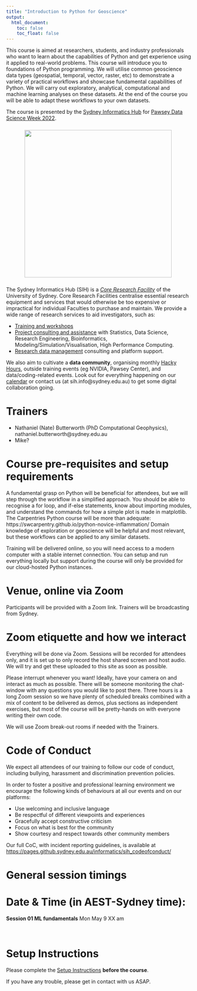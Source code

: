 ```yaml
---
title: "Introduction to Python for Geoscience"
output:
  html_document:
    toc: false
    toc_float: false
---
```



This course is aimed at researchers, students, and industry professionals who want to learn about the capabilities of Python and get experience using it applied to real-world problems. This course will introduce you to foundations of Python programming. We will utilise common geoscience data types (geospatial, temporal, vector, raster, etc) to demonstrate a variety of practical workflows and showcase fundamental capabilities of Python. We will carry out exploratory, analytical, computational and machine learning analyses on these datasets. At the end of the course you will be able to adapt these workflows to your own datasets. 

The course is presented by the <a href="https://www.sydney.edu.au/research/facilities/sydney-informatics-hub.html">Sydney Informatics Hub</a> for <a href="https://datascienceweek.org/">Pawsey Data Science Week 2022</a>.

<figure>
  <img src="fig/SIH_logo.jpg" style="margin:10px;width:400px"/>
</figure>

The Sydney Informatics Hub (SIH) is a _[Core Research Facility](https://sydney.edu.au/research/facilities.html)_ of the University of Sydney. Core Research Facilities centralise essential research equipment and services that would otherwise be too expensive or impractical for individual Faculties to purchase and maintain. We provide a wide range of research services to aid investigators, such as:

* [Training and workshops](https://sydney.edu.au/research/facilities/sydney-informatics-hub/workshops-and-training.html)
* [Project consulting and assistance](https://sydney.edu.au/research/facilities/sydney-informatics-hub/project-support.html) with Statistics, Data Science, Research Engineering, Bioinformatics, Modeling/Simulation/Visualisation, High Performance Computing.
* [Research data management](https://sydney.edu.au/research/facilities/sydney-informatics-hub/digital-research-infrastructure.html) consulting and platform support.

We also aim to cultivate a **data community**, organising monthly [Hacky Hours](https://sydney.edu.au/research/facilities/sydney-informatics-hub/workshops-and-training/hacky-hour.html), outside training events (eg NVIDIA, Pawsey Center), and data/coding-related events. Look out for everything happening on our [calendar](https://www.sydney.edu.au/research/facilities/sydney-informatics-hub/workshops-and-training/training-calendar.html) or contact us (at sih.info@sydney.edu.au) to get some digital collaboration going.

# Trainers
* Nathaniel (Nate) Butterworth (PhD Computational Geophysics), nathaniel.butterworth@sydney.edu.au
* Mike?

# Course pre-requisites and setup requirements

A fundamental grasp on Python will be beneficial for attendees,  but we will step through the workflow in a simplified approach. You should be able to recognise a for loop, and if-else statements, know about importing modules, and understand the commands for how a simple plot is made in matplotlib. The Carpentries Python course will be more than adequate: https://swcarpentry.github.io/python-novice-inflammation/
Domain knowledge of exploration or geoscience will be helpful and most relevant, but these workflows can be applied to any similar datasets.

Training will be delivered online, so you will need access to a modern computer with a stable internet connection. You can setup and run everything locally but support during the course will only be provided for our cloud-hosted Python instances.

# Venue, online via Zoom
Participants will be provided with a Zoom link. Trainers will be broadcasting from Sydney.

# Zoom etiquette and how we interact
Everything will be done via Zoom. Sessions will be recorded for attendees only, and it is set up to only record the host shared screen and host audio. We will try and get these uploaded to this site as soon as possible. 

Please interrupt whenever you want! Ideally, have your camera on and interact as much as possible. There will be someone monitoring the chat-window with any questions you would like to post there.  Three hours is a long Zoom session so we have plenty of scheduled breaks combined with a mix of content to be delivered as demos, plus sections as independent exercises, but most of the course will be pretty-hands on with everyone writing their own code. 

We will use Zoom break-out rooms if needed with the Trainers.


# Code of Conduct
We expect all attendees of our training to follow our code of conduct, including bullying, harassment and discrimination prevention policies.

In order to foster a positive and professional learning environment we encourage the following kinds of behaviours at all our events and on our platforms:

* Use welcoming and inclusive language
* Be respectful of different viewpoints and experiences
* Gracefully accept constructive criticism
* Focus on what is best for the community
* Show courtesy and respect towards other community members

Our full CoC, with incident reporting guidelines, is available at [https://pages.github.sydney.edu.au/informatics/sih_codeofconduct/](https://pages.github.sydney.edu.au/informatics/sih_codeofconduct/)


# General session timings
# Date & Time (in AEST-Sydney time):	

**Session 01 ML fundamentals**
Mon May 9 XX am

<br>

# Setup Instructions

Please complete the [Setup Instructions](https://sydney-informatics-hub.github.io/geopython-pawsey/setup.html) **before the course**.

If you have any trouble, please get in contact with us ASAP.






